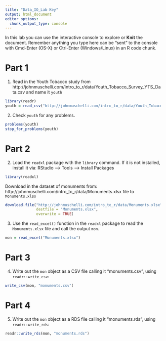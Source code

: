 ```yaml
---
title: "Data_IO_Lab Key"
output: html_document
editor_options: 
  chunk_output_type: console
---
```


In this lab you can use the interactive console to explore or **Knit** the document. 
Remember anything you type here can be "sent" to the console with Cmd-Enter (OS-X) or Ctrl-Enter (Windows/Linux) in an R code chunk.

# Part 1

1.  Read in the Youth Tobacco study from
http://johnmuschelli.com/intro_to_r/data/Youth_Tobacco_Survey_YTS_Data.csv
and name it `youth`

```r
library(readr)
youth = read_csv("http://johnmuschelli.com/intro_to_r/data/Youth_Tobacco_Survey_YTS_Data.csv")
```

2.  Check `youth` for any problems.

```r
problems(youth)
stop_for_problems(youth)
```

# Part 2

2. Load the `readxl` package with the `library` command. 
If it is not installed, install it via: RStudio --> Tools --> Install Packages
```r
library(readxl)
```


Download in the dataset of monuments from: http://johnmuschelli.com/intro_to_r/data/Monuments.xlsx file to `Monuments.xlsx`

```r
download.file("http://johnmuschelli.com/intro_to_r/data/Monuments.xlsx",
              destfile = "Monuments.xlsx",
              overwrite = TRUE)
```

3. Use the `read_excel()` function in the `readxl` package to read the `Monuments.xlsx` file and call the output `mon`. 

```r
mon = read_excel("Monuments.xlsx")
```

# Part 3

4. Write out the `mon` object as a CSV file calling it "monuments.csv", using `readr::write_csv`:

```r
write_csv(mon, "monuments.csv")
```


# Part 4

5. Write out the `mon` object as a RDS file calling it "monuments.rds", using `readr::write_rds`:

```r
readr::write_rds(mon, "monuments.rds")
```
